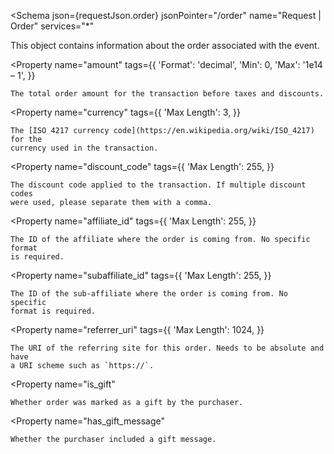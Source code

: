 
<Schema
  json={requestJson.order}
  jsonPointer="/order"
  name="Request | Order"
  services="*"
>
  This object contains information about the order associated with the event.

  <Property
    name="amount"
    tags={{
      'Format': 'decimal',
      'Min': 0,
      'Max': '1e14 – 1',
    }}
  >
    The total order amount for the transaction before taxes and discounts.
  </Property>

  <Property
    name="currency"
    tags={{
      'Max Length': 3,
    }}
  >
    The [ISO 4217 currency code](https://en.wikipedia.org/wiki/ISO_4217) for the
    currency used in the transaction.
  </Property>

  <Property
    name="discount_code"
    tags={{
      'Max Length': 255,
    }}
  >
    The discount code applied to the transaction. If multiple discount codes
    were used, please separate them with a comma.
  </Property>

  <Property
    name="affiliate_id"
    tags={{
      'Max Length': 255,
    }}
  >
    The ID of the affiliate where the order is coming from. No specific format
    is required.
  </Property>

  <Property
    name="subaffiliate_id"
    tags={{
      'Max Length': 255,
    }}
  >
    The ID of the sub-affiliate where the order is coming from. No specific
    format is required.
  </Property>

  <Property
    name="referrer_uri"
    tags={{
      'Max Length': 1024,
    }}
  >
    The URI of the referring site for this order. Needs to be absolute and have
    a URI scheme such as `https://`.
  </Property>

  <Property
    name="is_gift"
  >
    Whether order was marked as a gift by the purchaser.
  </Property>

  <Property
    name="has_gift_message"
  >
    Whether the purchaser included a gift message.
  </Property>
</Schema>
